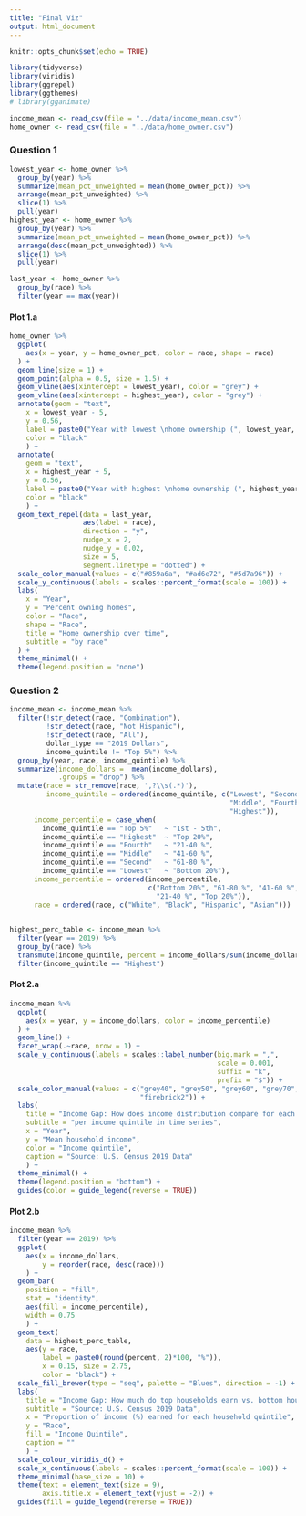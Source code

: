 ```yaml
---
title: "Final Viz"
output: html_document
---
```


```r
knitr::opts_chunk$set(echo = TRUE)
```


```r
library(tidyverse)
library(viridis)
library(ggrepel)
library(ggthemes)
# library(gganimate)
```

```r
income_mean <- read_csv(file = "../data/income_mean.csv")
home_owner <- read_csv(file = "../data/home_owner.csv")
```

### Question 1

```r
lowest_year <- home_owner %>%
  group_by(year) %>%
  summarize(mean_pct_unweighted = mean(home_owner_pct)) %>%
  arrange(mean_pct_unweighted) %>%
  slice(1) %>%
  pull(year)
highest_year <- home_owner %>%
  group_by(year) %>%
  summarize(mean_pct_unweighted = mean(home_owner_pct)) %>%
  arrange(desc(mean_pct_unweighted)) %>%
  slice(1) %>%
  pull(year)

last_year <- home_owner %>%
  group_by(race) %>%
  filter(year == max(year))
```

#### Plot 1.a
```r
home_owner %>%
  ggplot(
    aes(x = year, y = home_owner_pct, color = race, shape = race)
  ) +
  geom_line(size = 1) +
  geom_point(alpha = 0.5, size = 1.5) +
  geom_vline(aes(xintercept = lowest_year), color = "grey") +
  geom_vline(aes(xintercept = highest_year), color = "grey") +
  annotate(geom = "text",
    x = lowest_year - 5, 
    y = 0.56,
    label = paste0("Year with lowest \nhome ownership (", lowest_year, ")"),
    color = "black"
    ) +
  annotate(
    geom = "text",
    x = highest_year + 5, 
    y = 0.56, 
    label = paste0("Year with highest \nhome ownership (", highest_year, ")"), 
    color = "black"
    ) +
  geom_text_repel(data = last_year,
                  aes(label = race),
                  direction = "y",
                  nudge_x = 2,
                  nudge_y = 0.02,
                  size = 5,
                  segment.linetype = "dotted") +
  scale_color_manual(values = c("#859a6a", "#ad6e72", "#5d7a96")) +
  scale_y_continuous(labels = scales::percent_format(scale = 100)) +
  labs(
    x = "Year",
    y = "Percent owning homes",
    color = "Race",
    shape = "Race",
    title = "Home ownership over time",
    subtitle = "by race"
  ) +
  theme_minimal() +
  theme(legend.position = "none")
```



### Question 2

```r
income_mean <- income_mean %>%
  filter(!str_detect(race, "Combination"),
         !str_detect(race, "Not Hispanic"),
         !str_detect(race, "All"),
         dollar_type == "2019 Dollars",
         income_quintile != "Top 5%") %>%
  group_by(year, race, income_quintile) %>%
  summarize(income_dollars =  mean(income_dollars), 
            .groups = "drop") %>%
  mutate(race = str_remove(race, ',?\\s(.*)'),
         income_quintile = ordered(income_quintile, c("Lowest", "Second", 
                                                      "Middle", "Fourth", 
                                                      "Highest")),
      income_percentile = case_when(
        income_quintile == "Top 5%"   ~ "1st - 5th",
        income_quintile == "Highest"  ~ "Top 20%",
        income_quintile == "Fourth"   ~ "21-40 %",
        income_quintile == "Middle"   ~ "41-60 %",
        income_quintile == "Second"   ~ "61-80 %",
        income_quintile == "Lowest"   ~ "Bottom 20%"),
      income_percentile = ordered(income_percentile, 
                                  c("Bottom 20%", "61-80 %", "41-60 %", 
                                    "21-40 %", "Top 20%")),
      race = ordered(race, c("White", "Black", "Hispanic", "Asian")))
  
```

```r
highest_perc_table <- income_mean %>%
  filter(year == 2019) %>%
  group_by(race) %>%
  transmute(income_quintile, percent = income_dollars/sum(income_dollars)) %>%
  filter(income_quintile == "Highest")
```



#### Plot 2.a

```r

income_mean %>%
  ggplot(
    aes(x = year, y = income_dollars, color = income_percentile)
  ) +
  geom_line() +
  facet_wrap(.~race, nrow = 1) +
  scale_y_continuous(labels = scales::label_number(big.mark = ",", 
                                                   scale = 0.001, 
                                                   suffix = "k",
                                                   prefix = "$")) +
  scale_color_manual(values = c("grey40", "grey50", "grey60", "grey70", 
                                "firebrick2")) +
  labs(
    title = "Income Gap: How does income distribution compare for each race?",
    subtitle = "per income quintile in time series",
    x = "Year", 
    y = "Mean household income", 
    color = "Income quintile",
    caption = "Source: U.S. Census 2019 Data"
    ) +
  theme_minimal() +
  theme(legend.position = "bottom") +
  guides(color = guide_legend(reverse = TRUE))
```

#### Plot 2.b

```r
income_mean %>%
  filter(year == 2019) %>%
  ggplot(
    aes(x = income_dollars,
        y = reorder(race, desc(race)))
    ) + 
  geom_bar(
    position = "fill", 
    stat = "identity", 
    aes(fill = income_percentile),
    width = 0.75
    ) +
  geom_text(
    data = highest_perc_table, 
    aes(y = race, 
        label = paste0(round(percent, 2)*100, "%")),
        x = 0.15, size = 2.75,
        color = "black") +
  scale_fill_brewer(type = "seq", palette = "Blues", direction = -1) +
  labs(
    title = "Income Gap: How much do top households earn vs. bottom households per race?",
    subtitle = "Source: U.S. Census 2019 Data",
    x = "Proportion of income (%) earned for each household quintile", 
    y = "Race", 
    fill = "Income Quintile",
    caption = ""
    ) +
  scale_colour_viridis_d() +
  scale_x_continuous(labels = scales::percent_format(scale = 100)) +
  theme_minimal(base_size = 10) +
  theme(text = element_text(size = 9),
        axis.title.x = element_text(vjust = -2)) +
  guides(fill = guide_legend(reverse = TRUE))
```



